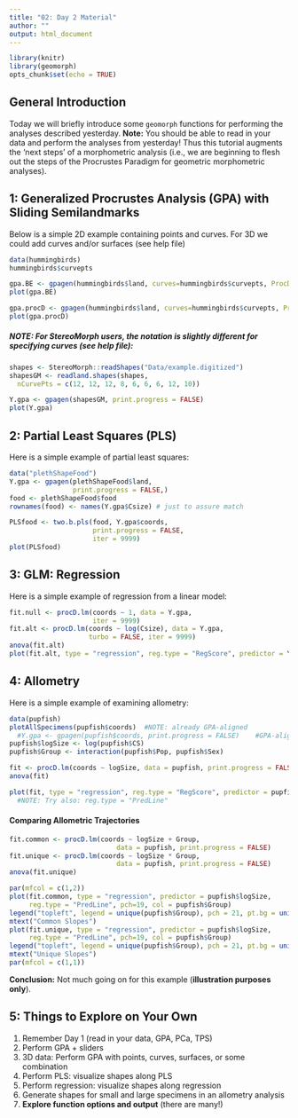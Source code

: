```yaml
---
title: "02: Day 2 Material"
author: ""
output: html_document
---
```


```r
library(knitr)
library(geomorph)
opts_chunk$set(echo = TRUE)
```

## General Introduction

Today we will briefly introduce some `geomorph` functions for performing the analyses described yesterday. **Note:** You should be able to read in your data and perform the analyses from yesterday! Thus this tutorial augments the 'next steps' of a morphometric analysis (i.e., we are beginning to flesh out the steps of the Procrustes Paradigm for geometric morphometric analyses).

## 1: Generalized Procrustes Analysis (GPA) with Sliding Semilandmarks

Below is a simple 2D example containing points and curves. For 3D we could add curves and/or surfaces (see help file)

```r
data(hummingbirds)
hummingbirds$curvepts   

gpa.BE <- gpagen(hummingbirds$land, curves=hummingbirds$curvepts, ProcD=FALSE, print.progress = F)
plot(gpa.BE)

gpa.procD <- gpagen(hummingbirds$land, curves=hummingbirds$curvepts, ProcD=TRUE, print.progress = F)
plot(gpa.procD)
```

##### NOTE: For StereoMorph users, the notation is slightly different for specifying curves (see help file):

```r
shapes <- StereoMorph::readShapes("Data/example.digitized")
shapesGM <- readland.shapes(shapes, 
  nCurvePts = c(12, 12, 12, 8, 6, 6, 6, 12, 10))

Y.gpa <- gpagen(shapesGM, print.progress = FALSE)
plot(Y.gpa)
```

## 2: Partial Least Squares (PLS)

Here is a simple example of partial least squares: 

```r
data("plethShapeFood")
Y.gpa <- gpagen(plethShapeFood$land,
                print.progress = FALSE,)
food <- plethShapeFood$food
rownames(food) <- names(Y.gpa$Csize) # just to assure match

PLSfood <- two.b.pls(food, Y.gpa$coords, 
                     print.progress = FALSE,
                     iter = 9999)
plot(PLSfood)

```

## 3: GLM: Regression

Here is a simple example of regression from a linear model:

```r
fit.null <- procD.lm(coords ~ 1, data = Y.gpa,
                     iter = 9999)
fit.alt <- procD.lm(coords ~ log(Csize), data = Y.gpa,
                    turbo = FALSE, iter = 9999)
anova(fit.alt)
plot(fit.alt, type = "regression", reg.type = "RegScore", predictor = Y.gpa$Csize)
```

## 4: Allometry

Here is a simple example of examining allometry: 

```r
data(pupfish)
plotAllSpecimens(pupfish$coords)  #NOTE: already GPA-aligned
  #Y.gpa <- gpagen(pupfish$coords, print.progress = FALSE)    #GPA-alignment  
pupfish$logSize <- log(pupfish$CS)
pupfish$Group <- interaction(pupfish$Pop, pupfish$Sex)

fit <- procD.lm(coords ~ logSize, data = pupfish, print.progress = FALSE) 
anova(fit)

plot(fit, type = "regression", reg.type = "RegScore", predictor = pupfish$logSize, pch = 19)
  #NOTE: Try also: reg.type = "PredLine"
```
   
#### Comparing Allometric Trajectories

```r
fit.common <- procD.lm(coords ~ logSize + Group, 
                           data = pupfish, print.progress = FALSE) 
fit.unique <- procD.lm(coords ~ logSize * Group, 
                           data = pupfish, print.progress = FALSE)  
anova(fit.unique)

par(mfcol = c(1,2))
plot(fit.common, type = "regression", predictor = pupfish$logSize, 
     reg.type = "PredLine", pch=19, col = pupfish$Group)
legend("topleft", legend = unique(pupfish$Group), pch = 21, pt.bg = unique(pupfish$Group))
mtext("Common Slopes")
plot(fit.unique, type = "regression", predictor = pupfish$logSize, 
     reg.type = "PredLine", pch=19, col = pupfish$Group)
legend("topleft", legend = unique(pupfish$Group), pch = 21, pt.bg = unique(pupfish$Group))
mtext("Unique Slopes")
par(mfcol = c(1,1))
```

**Conclusion:** Not much going on for this example (**illustration purposes only**). 

## 5: Things to Explore on Your Own

1. Remember Day 1 (read in your data, GPA, PCa, TPS)
2. Perform GPA + sliders
3. 3D data: Perform GPA with points, curves, surfaces, or some combination
4. Perform PLS: visualize shapes along PLS
5. Perform regression: visualize shapes along regression
6. Generate shapes for small and large specimens in an allometry analysis 
7. **Explore function options and output** (there are many!)

